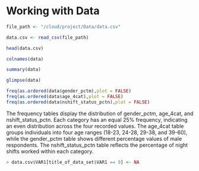 # Working with Data

```r
file_path <- "/cloud/project/Data/data.csv"
```

```r
data.csv <- read_csv(file_path)
```

```r
head(data.csv)

```

```r
colnames(data)
```

```r
summary(data)
```

```r
glimpse(data)
```

```r
freq(as.ordered(data$gender_pctm),plot = FALSE)
freq(as.ordered(data$age_4cat),plot = FALSE)
freq(as.ordered(data$nshift_status_pctn),plot = FALSE)
```

The frequency tables display the distribution of gender_pctm, age_4cat, and nshift_status_pctn. Each category has an equal 25% frequency, indicating an even distribution across the four recorded values. The age_4cat table groups individuals into four age ranges (18-23, 24-28, 29-38, and 39-60), while the gender_pctm table shows different percentage values of male respondents. The nshift_status_pctn table reflects the percentage of night shifts worked within each category.

```r
> data.csv$VAR1[title_of_data_set$VAR1 == 9] <- NA
```

